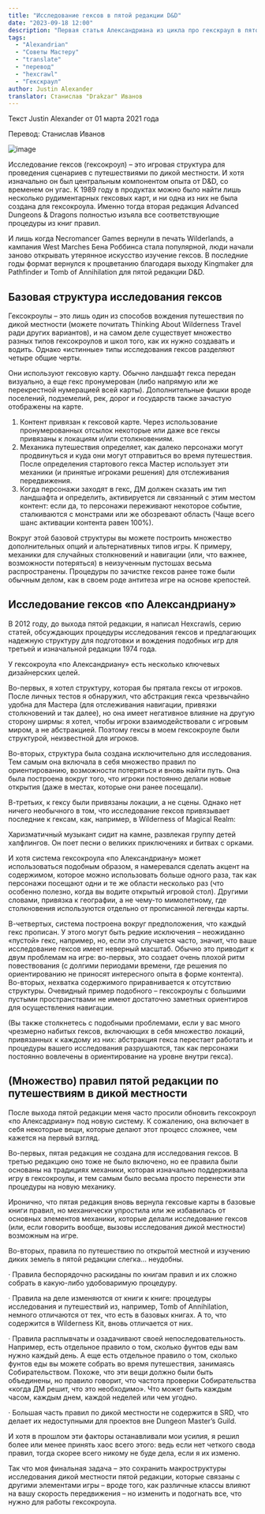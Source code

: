 ```yaml
---
title: "Исследование гексов в пятой редакции D&D"
date: "2023-09-18 12:00"
description: "Первая статья Александриана из цикла про гекскраул в пятой редакции D&D #alexandrian #gmtips #hexcrawl"
tags: 
  - "Alexandrian"
  - "Советы Мастеру"
  - "translate"
  - "перевод"
  - "hexcrawl"
  - "Гекскраул"
author: Justin Alexander
translator: Станислав "Drakzar" Иванов
---
```

  
Текст Justin Alexander от 01 марта 2021 года

Перевод: Станислав Иванов

![image](https://cyborgsandmages.com/images/hexcrawl-5e-1.jpg)

Исследование гексов (гексокроул) – это игровая структура для проведения сценариев с путешествиями по дикой местности. И хотя изначально он был центральным компонентом опыта от D&D, со временем он угас. К 1989 году в продуктах можно было найти лишь несколько рудиментарных гексовых карт, и ни одна из них не была создана для гексокроула. Именно тогда вторая редакция Advanced Dungeons & Dragons полностью изъяла все соответствующие процедуры из книг правил.

И лишь когда Necromancer Games вернули в печать Wilderlands, а кампания West Marches Бена Роббинса стала популярной, люди начали заново открывать утерянное искусство изучение гексов. В последние годы формат вернулся к процветанию благодаря выходу Kingmaker для Pathfinder и Tomb of Annihilation для пятой редакции D&D.

## Базовая структура исследования гексов

Гексокроулы – это лишь один из способов вождения путешествия по дикой местности (можете почитать Thinking About Wilderness Travel ради других вариантов), и на самом деле существует множество разных типов гексокроулов и школ того, как их нужно создавать и водить. Однако «истинные» типы исследования гексов разделяют четыре общие черты.

Они используют гексовую карту. Обычно ландшафт гекса передан визуально, а еще гекс пронумерован (либо напрямую или же перекрестной нумерацией всей карты). Дополнительные фишки вроде поселений, подземелий, рек, дорог и государств также зачастую отображены на карте.

1. Контент привязан к гексовой карте. Через использование пронумерованных отсылок некоторые или даже все гексы привязаны к локациям и/или столкновениям.
2. Механика путешествия определяет, как далеко персонажи могут продвинуться и куда они могут отправиться во время путешествия. После определения стартового гекса Мастер использует эти механики (и принятые игроками решения) для отслеживания передвижения.
3. Когда персонажи заходят в гекс, ДМ должен сказать им тип ландшафта и определить, активируется ли связанный с этим местом контент: если да, то персонажи переживают некоторое событие, сталкиваются с монстрами или же обозревают область (Чаще всего шанс активации контента равен 100%).

Вокруг этой базовой структуры вы можете построить множество дополнительных опций и альтернативных типов игры. К примеру, механики для случайных столкновений и навигации (или, что важнее, возможности потеряться) в неизученным пустошах весьма распространены. Процедуры по зачистке гексов ранее тоже были обычным делом, как в своем роде антитеза игре на основе крепостей.

## Исследование гексов «по Александриану»

В 2012 году, до выхода пятой редакции, я написал Hexcrawls, серию статей, обсуждающих процедуры исследования гексов и предлагающих надежную структуру для подготовки и вождения подобных игр для третьей и изначальной редакции 1974 года.

У гексокроула «по Александриану» есть несколько ключевых дизайнерских целей.

Во-первых, я хотел структуру, которая бы прятала гексы от игроков. После личных тестов я обнаружил, что абстракция гекса чрезвычайно удобна для Мастера (для отслеживания навигации, привязки столкновений и так далее), но она имеет негативное влияние на другую сторону ширмы: я хотел, чтобы игроки взаимодействовали с игровым миром, а не абстракцией. Поэтому гексы в моем гексокроуле были структурой, неизвестной для игроков.

Во-вторых, структура была создана исключительно для исследования. Тем самым она включала в себя множество правил по ориентированию, возможности потеряться и вновь найти путь. Она была построена вокруг того, что игроки постоянно делали новые открытия (даже в местах, которые они ранее посещали).

В-третьих, к гексу были привязаны локации, а не сцены. Однако нет ничего необычного в том, что исследование гексов привязывает последние к гексам, как, например, в Wilderness of Magical Realm:

Харизматичный музыкант сидит на камне, развлекая группу детей халфлингов. Он поет песни о великих приключениях и битвах с орками.

И хотя система гексокроула «по Александриану» может использоваться подобным образом, я намеревался сделать акцент на содержимом, которое можно использовать больше одного раза, так как персонажи посещают одни и те же области несколько раз (что особенно полезно, когда вы водите открытый игровой стол). Другими словами, привязка к географии, а не чему-то мимолетному, где столкновения используются отдельно от прописанной легенды карты.

В-четвертых, система построена вокруг предположения, что каждый гекс прописан. У этого могут быть редкие исключения – неожиданно «пустой» гекс, например, но, если это случается часто, значит, что ваше исследование гексов имеет неверный масштаб. Обычно это приводит к двум проблемам на игре: во-первых, это создает очень плохой ритм повествования (с долгими периодами времени, где решения по ориентированию не приносят интересного опыта в форме контента). Во-вторых, нехватка содержимого приравнивается к отсутствию структуры. Очевидный пример подобного – гексокроулы с большими пустыми пространствами не имеют достаточно заметных ориентиров для осуществления навигации.

(Вы также столкнетесь с подобными проблемами, если у вас много чрезмерно набитых гексов, включающих в себя множество локаций, привязанных к каждому из них: абстракция гекса перестает работать и процедуры вашего исследования разрушаются, так как персонажи постоянно вовлечены в ориентирование на уровне внутри гекса).

## (Множество) правил пятой редакции по путешествиям в дикой местности

После выхода пятой редакции меня часто просили обновить гексокроул «по Алексадриану» под новую систему. К сожалению, она включает в себя некоторые вещи, которые делают этот процесс сложнее, чем кажется на первый взгляд.

Во-первых, пятая редакция не создана для исследования гексов. В третью редакцию оно тоже не было включено, но ее правила были основаны на традициях механики, которая изначально поддерживала игру в гексокроулы, и тем самым было весьма просто перенести эти процедуры на новую механику.

Иронично, что пятая редакция вновь вернула гексовые карты в базовые книги правил, но механически упростила или же избавилась от основных элементов механики, которые делали исследование гексов (или, если говорить вообще, вызовы исследования дикой местности) возможным на игре.

Во-вторых, правила по путешествию по открытой местной и изучению диких земель в пятой редакции слегка… неудобны.

· Правила беспорядочно раскиданы по книгам правил и их сложно собрать в какую-либо удобоваримую процедуру.

· Правила на деле изменяются от книги к книге: процедуры исследования и путешествий из, например, Tomb of Annihilation, немного отличаются от тех, что есть в базовых книгах. А то, что содержится в Wilderness Kit, вновь отличается от них.

· Правила расплывчаты и озадачивают своей непоследовательность. Например, есть отдельное правило о том, сколько фунтов еды вам нужно каждый день. А еще есть отдельное правило о том, сколько фунтов еды вы можете собрать во время путешествия, занимаясь Собирательством. Похоже, что эти вещи должно были быть объединены, но правило говорит, что частота проверки Собирательства «когда ДМ решит, что это необходимо». Что может быть каждым часом, каждым днем, каждой неделей или чем угодно.

· Большая часть правил по дикой местности не содержится в SRD, что делает их недоступными для проектов вне Dungeon Master’s Guild.

И хотя в прошлом эти факторы останавливали мои усилия, я решил более или менее принять хаос всего этого: ведь если нет четкого свода правил, тогда скорее всего никому не буде дела, если я их изменю.

Так что моя финальная задача – это сохранить макроструктуры исследования дикой местности пятой редакции, которые связаны с другими элементами игры – вроде того, как различные классы влияют на вашу скорость передвижения – но изменить и подогнать все, что нужно для работы гексокроула.

